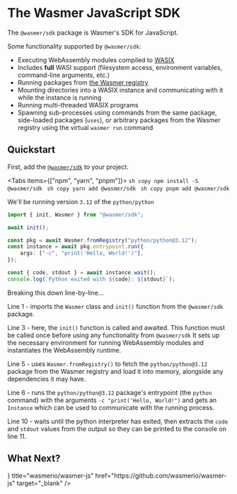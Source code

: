 
# The Wasmer JavaScript SDK

The `@wasmer/sdk` package is Wasmer's SDK for JavaScript.

Some functionality supported by `@wasmer/sdk`:

- Executing WebAssembly modules compiled to [WASIX][wasix]
- Includes **full** WASI support (filesystem access, environment variables,
  command-line arguments, etc.)
- Running packages from [the Wasmer registry](/registry)
- Mounting directories into a WASIX instance and communicating with it while the
  instance is running
- Running multi-threaded WASIX programs
- Spawning sub-processes using commands from the same package, side-loaded
  packages (`uses`), or arbitrary packages from the Wasmer registry using the
  virtual `wasmer run` command

## Quickstart

First, add the [`@wasmer/sdk`][wasmer-sdk] to your project.

<Tabs items={["npm", "yarn", "pnpm"]}>
    <Tab>
        ```sh copy
        npm install -S @wasmer/sdk
        ```
    </Tab>
    <Tab>
        ```sh copy
        yarn add @wasmer/sdk
        ```
    </Tab>
    <Tab>
        ```sh copy
        pnpm add @wasmer/sdk
        ```
    </Tab>
</Tabs>

We'll be running version `3.12` of the `python/python`

```ts copy showLineNumbers filename="index.ts"
import { init, Wasmer } from "@wasmer/sdk";

await init();

const pkg = await Wasmer.fromRegistry("python/python@3.12");
const instance = await pkg.entrypoint.run({
    args: ["-c", "print('Hello, World!')"],
});

const { code, stdout } = await instance.wait();
console.log(`Python exited with ${code}: ${stdout}`);
```

Breaking this down line-by-line...

Line 1 - imports the `Wasmer` class and `init()` function from the `@wasmer/sdk`
package.

Line 3 - here, the `init()` function is called and awaited. This function must
be called once before using any functionality from `@wasmer/sdk` It sets up the
necessary environment for running WebAssembly modules and instantiates the
WebAssembly runtime.

Line 5 - uses `Wasmer.fromRegistry()` to fetch the `python/python@3.12` package
from the Wasmer registry and load it into memory, alongside any dependencies it
may have.

Line 6 - runs the `python/python@3.12` package's entrypoint (the `python`
command) with the arguments `-c "print('Hello, World!")` and gets an `Instance`
which can be used to communicate with the running process.

Line 10 - waits until the python interpreter has exited, then extracts the
`code` and `stdout` values from the output so they can be printed to the console
on line 11.

## What Next?

<Cards>
    <Card title="API Docs" href="https://wasmerio.github.io/wasmer-js" target="_blank" />
    <Card
        icon={<GitHubLogo />}
        title="wasmerio/wasmer-js"
        href="https://github.com/wasmerio/wasmer-js"
        target="_blank"
    />
    <Card title="Troubleshooting Common Problems" href="/javascript-sdk/explainers/troubleshooting" />
</Cards>

[wasmer-sdk]: https://www.npmjs.com/package/@wasmer/sdk
[wasix]: https://wasix.org/
